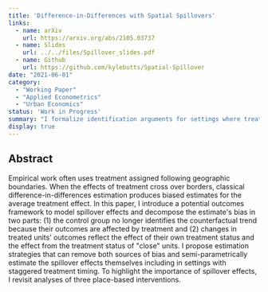 ```yaml
---
title: 'Difference-in-Differences with Spatial Spillovers'
links:
  - name: arXiv
    url: https://arxiv.org/abs/2105.03737
  - name: Slides
    url: ../../files/Spillover_slides.pdf
  - name: Github
    url: https://github.com/kylebutts/Spatial-Spillover
date: "2021-06-01"
category: 
  - "Working Paper"
  - "Applied Econometrics"
  - "Urban Economics"
status: 'Work in Progress'
summary: "I formalize identification arguments for settings where treatment effects spillover space."
display: true
---
```


## Abstract

Empirical work often uses treatment assigned following geographic boundaries. When the effects of treatment cross over borders, classical difference-in-differences estimation produces biased estimates for the average treatment effect. In this paper, I introduce a potential outcomes framework to model spillover effects and decompose the estimate's bias in two parts: (1) the control group no longer identifies the counterfactual trend because their outcomes are affected by treatment and (2) changes in treated units' outcomes reflect the effect of their own treatment status and the effect from the treatment status of "close" units. I propose estimation strategies that can remove both sources of bias and semi-parametrically estimate the spillover effects themselves including in settings with staggered treatment timing. To highlight the importance of spillover effects, I revisit analyses of three place-based interventions.




